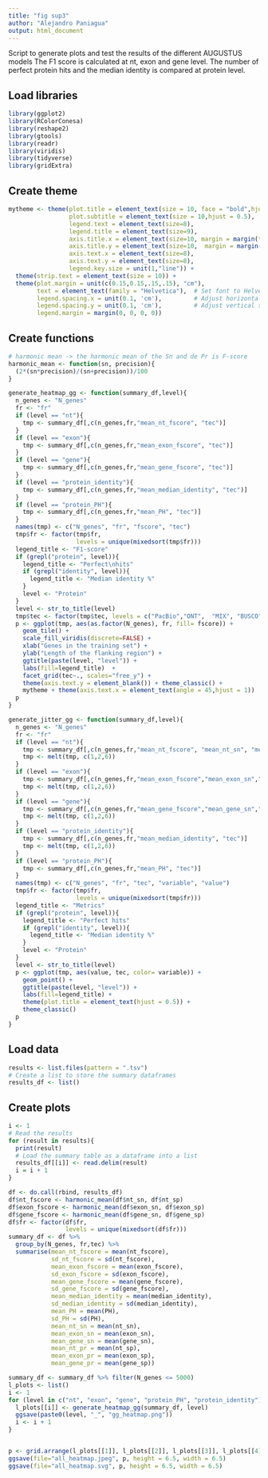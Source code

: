 ```yaml
---
title: "fig sup3"
author: "Alejandro Paniagua"
output: html_document
---
```


Script to generate plots and test the results of the different AUGUSTUS models
The F1 score is calculated at nt, exon and gene level. The number of perfect
protein hits and the median identity is compared at protein level.
 
 
## Load libraries

```r
library(ggplot2)
library(RColorConesa)
library(reshape2)
library(gtools)
library(readr)
library(viridis)
library(tidyverse)
library(gridExtra)
```

## Create theme

```r
mytheme <- theme(plot.title = element_text(size = 10, face = "bold",hjust = 0.5), 
                 plot.subtitle = element_text(size = 10,hjust = 0.5), 
                 legend.text = element_text(size=8),
                 legend.title = element_text(size=9),
                 axis.title.x = element_text(size=10, margin = margin(t = 1, r = 0, b = 0, l = 0)), 
                 axis.title.y = element_text(size=10,  margin = margin(t = 0, r = 1, b = 0, l = 0)), 
                 axis.text.x = element_text(size=8), 
                 axis.text.y = element_text(size=8), 
                 legend.key.size = unit(1,"line")) +
  theme(strip.text = element_text(size = 10)) + 
  theme(plot.margin = unit(c(0.15,0.15,.15,.15), "cm"),
        text = element_text(family = "Helvetica"),  # Set font to Helvetica
        legend.spacing.x = unit(0.1, 'cm'),         # Adjust horizontal spacing
        legend.spacing.y = unit(0.1, 'cm'),         # Adjust vertical spacing
        legend.margin = margin(0, 0, 0, 0)) 
```

## Create functions

```r
# harmonic mean -> the harmonic mean of the Sn and de Pr is F-score
harmonic_mean <- function(sn, precision){
  (2*(sn*precision)/(sn+precision))/100
}

generate_heatmap_gg <- function(summary_df,level){
  n_genes <- "N_genes"
  fr <- "fr"
  if (level == "nt"){
    tmp <- summary_df[,c(n_genes,fr,"mean_nt_fscore", "tec")]
  }
  if (level == "exon"){
    tmp <- summary_df[,c(n_genes,fr,"mean_exon_fscore", "tec")]
  }
  if (level == "gene"){
    tmp <- summary_df[,c(n_genes,fr,"mean_gene_fscore", "tec")]
  }
  if (level == "protein_identity"){
    tmp <- summary_df[,c(n_genes,fr,"mean_median_identity", "tec")]
  }
  if (level == "protein_PH"){
    tmp <- summary_df[,c(n_genes,fr,"mean_PH", "tec")]
  }
  names(tmp) <- c("N_genes", "fr", "fscore", "tec")
  tmp$fr <- factor(tmp$fr, 
                   levels = unique(mixedsort(tmp$fr)))
  legend_title <- "F1-score"
  if (grepl("protein", level)){
    legend_title <- "Perfect\nhits"
    if (grepl("identity", level)){
      legend_title <- "Median identity %"
    }
    level <- "Protein"
  }
  level <- str_to_title(level)
  tmp$tec <- factor(tmp$tec, levels = c("PacBio","ONT",  "MIX", "BUSCO"))
  p <- ggplot(tmp, aes(as.factor(N_genes), fr, fill= fscore)) + 
    geom_tile() +
    scale_fill_viridis(discrete=FALSE) +
    xlab("Genes in the training set") +
    ylab("Length of the flanking region") +
    ggtitle(paste(level, "level")) + 
    labs(fill=legend_title)  +
    facet_grid(tec~., scales="free_y") +
    theme(axis.text.y = element_blank()) + theme_classic() +
    mytheme + theme(axis.text.x = element_text(angle = 45,hjust = 1))
  p
}

generate_jitter_gg <- function(summary_df,level){
  n_genes <- "N_genes"
  fr <- "fr"
  if (level == "nt"){
    tmp <- summary_df[,c(n_genes,fr,"mean_nt_fscore", "mean_nt_sn", "mean_nt_pr","tec")]
    tmp <- melt(tmp, c(1,2,6))
  }
  if (level == "exon"){
    tmp <- summary_df[,c(n_genes,fr,"mean_exon_fscore","mean_exon_sn","mean_exon_pr", "tec")]
    tmp <- melt(tmp, c(1,2,6))
  }
  if (level == "gene"){
    tmp <- summary_df[,c(n_genes,fr,"mean_gene_fscore","mean_gene_sn","mean_gene_pr", "tec")]
    tmp <- melt(tmp, c(1,2,6))
  }
  if (level == "protein_identity"){
    tmp <- summary_df[,c(n_genes,fr,"mean_median_identity", "tec")]
    tmp <- melt(tmp, c(1,2,6))
  }
  if (level == "protein_PH"){
    tmp <- summary_df[,c(n_genes,fr,"mean_PH", "tec")]
  }
  names(tmp) <- c("N_genes", "fr", "tec", "variable", "value")
  tmp$fr <- factor(tmp$fr, 
                   levels = unique(mixedsort(tmp$fr)))
  legend_title <- "Metrics"
  if (grepl("protein", level)){
    legend_title <- "Perfect hits"
    if (grepl("identity", level)){
      legend_title <- "Median identity %"
    }
    level <- "Protein"
  }
  level <- str_to_title(level)
  p <- ggplot(tmp, aes(value, tec, color= variable)) + 
    geom_point() +
    ggtitle(paste(level, "level")) + 
    labs(fill=legend_title) +
    theme(plot.title = element_text(hjust = 0.5)) +
    theme_classic() 
  p
}
```


## Load data

```r
results <- list.files(pattern = ".tsv")
# Create a list to store the summary dataframes
results_df <- list()
```

## Create plots

```r
i <- 1
# Read the results
for (result in results){
  print(result)
  # Load the summary table as a dataframe into a list
  results_df[[i]] <- read.delim(result)
  i = i + 1
}

df <- do.call(rbind, results_df)
df$nt_fscore <- harmonic_mean(df$nt_sn, df$nt_sp)
df$exon_fscore <- harmonic_mean(df$exon_sn, df$exon_sp)
df$gene_fscore <- harmonic_mean(df$gene_sn, df$gene_sp)
df$fr <- factor(df$fr,
                levels = unique(mixedsort(df$fr)))
summary_df <- df %>% 
  group_by(N_genes, fr,tec) %>% 
  summarise(mean_nt_fscore = mean(nt_fscore),
            sd_nt_fscore = sd(nt_fscore),
            mean_exon_fscore = mean(exon_fscore),
            sd_exon_fscore = sd(exon_fscore),
            mean_gene_fscore = mean(gene_fscore),
            sd_gene_fscore = sd(gene_fscore),
            mean_median_identity = mean(median_identity),
            sd_median_identity = sd(median_identity),
            mean_PH = mean(PH),
            sd_PH = sd(PH),
            mean_nt_sn = mean(nt_sn),
            mean_exon_sn = mean(exon_sn),
            mean_gene_sn = mean(gene_sn),
            mean_nt_pr = mean(nt_sp),
            mean_exon_pr = mean(exon_sp),
            mean_gene_pr = mean(gene_sp))

summary_df <- summary_df %>% filter(N_genes <= 5000)
l_plots <- list()
i <- 1
for (level in c("nt", "exon", "gene", "protein_PH", "protein_identity")){
  l_plots[[i]] <- generate_heatmap_gg(summary_df, level)
  ggsave(paste0(level, "_", "gg_heatmap.png"))
  i <- i + 1
}


p <- grid.arrange(l_plots[[1]], l_plots[[2]], l_plots[[3]], l_plots[[4]])
ggsave(file="all_heatmap.jpeg", p, height = 6.5, width = 6.5)
ggsave(file="all_heatmap.svg", p, height = 6.5, width = 6.5)
```


